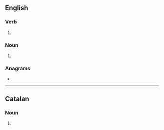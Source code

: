 {{also|Orients}}
==English==

===Verb===
{{head|en|verb form}}

# {{en-third-person singular of|orient}}

===Noun===
{{head|en|noun plural form}}

# {{plural of|orient|lang=en}}

===Anagrams===
* {{anagrams|en|a=einorst|in store|instore|iterons|nitrose|noirest|norites|oestrin|sterino|stonier|tersion|tries on|triones}}

----

==Catalan==

===Noun===
{{head|ca|noun form}}

# {{plural of|orient|lang=ca}}